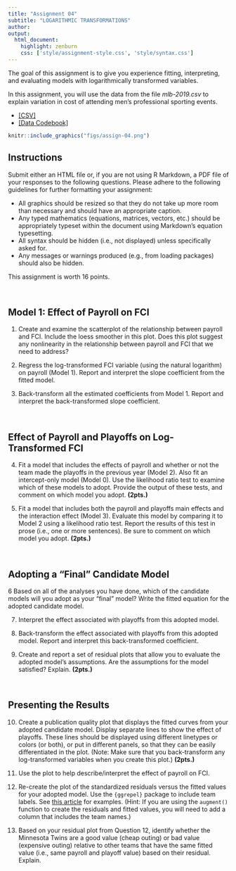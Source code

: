 ```yaml
---
title: "Assignment 04"
subtitle: "LOGARITHMIC TRANSFORMATIONS"
author: 
output: 
  html_document:
    highlight: zenburn
    css: ['style/assignment-style.css', 'style/syntax.css']
---
```


The goal of this assignment is to give you experience fitting, interpreting, and evaluating models with logarithmically transformed variables. 

In this assignment, you will use the data from the file *mlb-2019.csv* to explain variation in cost of attending men's professional sporting events. 

- [[CSV]](https://raw.githubusercontent.com/zief0002/epsy-8252/master/data/mlb-2019.csv)
- [[Data Codebook]](http://zief0002.github.io/epsy-8252/codebooks/mlb-2019.html)


```r
knitr::include_graphics("figs/assign-04.png")
```


## Instructions

Submit either an HTML file or, if you are not using R Markdown, a PDF file of your responses to the following questions. Please adhere to the following guidelines for further formatting your assignment:

- All graphics should be resized so that they do not take up more room than necessary and should have an appropriate caption.
- Any typed mathematics (equations, matrices, vectors, etc.) should be appropriately typeset within the document using Markdown's equation typesetting.
- All syntax should be hidden (i.e., not displayed) unless specifically asked for.
- Any messages or warnings produced (e.g., from loading packages) should also be hidden.

This assignment is worth 16 points.


<br />


## Model 1: Effect of Payroll on FCI

1. Create and examine the scatterplot of the relationship between payroll and FCI. Include the loess smoother in this plot. Does this plot suggest any nonlinearity in the relationship between payroll and FCI that we need to address?

2. Regress the log-transformed FCI variable (using the natural logarithm) on payroll (Model 1). Report and interpret the slope coefficient from the fitted model.

3. Back-transform all the estimated coefficients from Model 1. Report and interpret the back-transformed slope coefficient. 

<br />

## Effect of Payroll and Playoffs on Log-Transformed FCI

4. Fit a model that includes the effects of payroll and whether or not the team made the playoffs in the previous year (Model 2). Also fit an intercept-only model (Model 0). Use the likelihood ratio test to examine which of these models to adopt. Provide the output of these tests, and comment on which model you adopt. **(2pts.)**

5. Fit a model that includes both the payroll and playoffs main effects and the interaction effect (Model 3). Evaluate this model by comparing it to Model 2 using a likelihood ratio test. Report the results of this test in prose (i.e., one or more sentences). Be sure to comment on which model you adopt. **(2pts.)**

<br />


## Adopting a "Final" Candidate Model

6 Based on all of the analyses you have done, which of the candidate models will you adopt as your "final" model? Write the fitted equation for the adopted candidate model.

7. Interpret the effect associated with playoffs from this adopted model.

8. Back-transform the effect associated with playoffs from this adopted model. Report and interpret this back-transformed coefficient.

9. Create and report a set of residual plots that allow you to evaluate the adopted model's assumptions. Are the assumptions for the model satisfied? Explain. **(2pts.)**


<br />


## Presenting the Results

10. Create a publication quality plot that displays the fitted curves from your adopted candidate model. Display separate lines to show the effect of playoffs. These lines should be displayed using different linetypes or colors (or both), or put in different panels, so that they can be easily differentiated in the plot. (Note: Make sure that you back-transform any log-transformed variables when you create this plot.) **(2pts.)**

11. Use the plot to help describe/interpret the effect of payroll on FCI.

12. Re-create the plot of the standardized residuals versus the fitted values for your adopted model. Use the `{ggrepel}` package to include team labels. See [this article](https://ggrepel.slowkow.com/articles/examples.html) for examples. (Hint: If you are using the `augment()` function to create the residuals and fitted values, you will need to add a column that includes the team names.) 

13. Based on your residual plot from Question 12, identify whether the Minnesota Twins are a good value (cheap outing) or bad value (expensive outing) relative to other teams that have the same fitted value (i.e., same payroll and playoff value) based on their residual. Explain.

